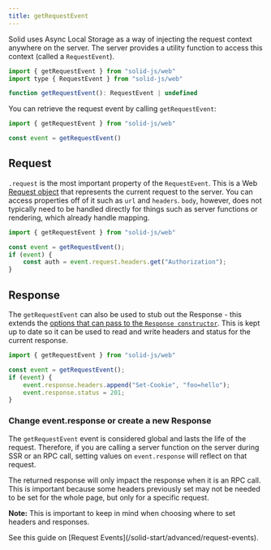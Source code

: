 ```yaml
---
title: getRequestEvent
---
```


Solid uses Async Local Storage as a way of injecting the request context anywhere on the server. 
The server provides a utility function to access this context
(called a `RequestEvent`).

```js
import { getRequestEvent } from "solid-js/web"
import type { RequestEvent } from "solid-js/web"

function getRequestEvent(): RequestEvent | undefined
```

You can retrieve the request event by calling `getRequestEvent`:

```js
import { getRequestEvent } from "solid-js/web"

const event = getRequestEvent()
```

## Request

`.request` is the most important property of the `RequestEvent`. 
This is a Web [Request object](https://developer.mozilla.org/en-US/docs/Web/API/Request) that represents the current request to the server. 
You can access properties off of it such as `url` and `headers`. 
 `body`, however, does not typically need to be handled directly for things such as server functions or rendering, which already handle mapping.

```js
import { getRequestEvent } from "solid-js/web"

const event = getRequestEvent();
if (event) {
	const auth = event.request.headers.get("Authorization");
}
```

## Response

The `getRequestEvent` can also be used to stub out the Response - this extends the [options that can pass to the `Response constructor`](https://developer.mozilla.org/en-US/docs/Web/API/Response/Response#options).
This is kept up to date so it can be used to read and write headers and status for the current response.

```js
import { getRequestEvent } from "solid-js/web"

const event = getRequestEvent();
if (event) {
	event.response.headers.append("Set-Cookie", "foo=hello");
	event.response.status = 201;
}
```

### Change event.response or create a new Response

The `getRequestEvent` event is considered global and lasts the life of the request. 
Therefore, if you are calling a server function on the server during SSR or an RPC call, setting values on `event.response` will reflect on that request.

The returned response will only impact the response when it is an RPC call. 
This is important because some headers previously set may not be needed to be set for the whole page, but only for a specific request.

**Note:** This is important to keep in mind when choosing where to set headers and responses.

<Callout title="Usage with SolidStart">
	See this guide on [Request
	Events](/solid-start/advanced/request-events).
</Callout>
